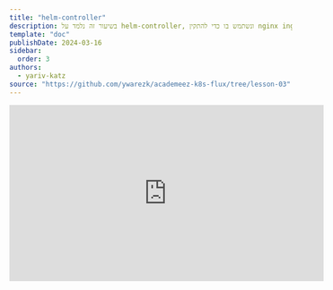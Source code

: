 ```yaml
---
title: "helm-controller"
description: בשיעור זה נלמד על helm-controller, ונשתמש בו כדי להתקין nginx ingress controller על הקלאסטר שלנו
template: "doc"
publishDate: 2024-03-16
sidebar:
  order: 3
authors:
  - yariv-katz
source: "https://github.com/ywarezk/academeez-k8s-flux/tree/lesson-03"
---
```


<div class="not-content flex">
  <iframe
    className="mx-auto"
    width="560"
    height="315"
    src="https://www.youtube.com/embed/aD5_OA3IEaA?si=UGUp2nH7JC0Pb85h"
    title="YouTube video player"
    frameBorder="0"
    allow="accelerometer; autoplay; clipboard-write; encrypted-media; gyroscope; picture-in-picture; web-share"
    allowFullScreen
  />
</div>

ה - `helm-controller` הוא אופרטור של [Flux](https://fluxcd.io/flux/components/helm/), שעובד עם ה - `HelmRelease` custom resource.
הוא משמש לניהול התקנות של helm על הקלאסטר שלנו.

## Helm

נתחיל מלעבור על כמה מושגים בסיסיים שיש לנו צורך להכיר לפני שנתחיל להשתמש ב - `helm-controller`.
[Helm](https://helm.sh/) הוא כלי לניהול חבילות עבור Kubernetes. זהו הדרך הטובה ביותר למצוא, לשתף ולהשתמש בתוכנה שנבנתה עבור Kubernetes.
כאשר אנו משתמשים ב - `Helm` כדי להתקין משאבים על הקלאסטר שלנו, ישנם כמה מושגים שעלינו להכיר...

### Helm Chart

`Helm chart` הוא אוסף של קבצים שמתארים קבוצה קשורה של משאבי Kubernetes. אותו ה - `chart` יכול לשמש להתקנה של משהו פשוט, כמו `pod` של `memcached`, או משהו מורכב יותר, כמו סטאק של אפליקציה מלאה עם שרתי HTTP, מסדי נתונים, caches וכו'.

### Helm Repository

Helm repository הוא שרת HTTP שמכיל את הקובץ `index.yaml` (אין `index.yaml` ב - OCI repositories) וכמה `charts` מארוזים. הקובץ `index.yaml` מכיל רשימה של כל ה - `charts` ב - repository, יחד עם מטא-נתונים על אותם `charts`.
אין צורך בשום דבר מיוחד כדי ליצור `Helm repository`, ניתן להשתמש בכל שרת אינטרנטי כדי לשרת את ה - `charts` שלך (ב - OCI repositories זה דורש קצת יותר, ומומלץ להשתמש בפתרון בענן).
בחירות פופולריות להצגת ה - `charts` שלך יכולות להיות: S3 buckets, Github pages, וכמה ספקי שירות ענן מציעים כיום artifact registries (artifact registries הם בחירה מושלמת ל - OCI repositories).
בנוסף לאפשרויות האלו, ישנם גם repositories מנוהלים על ידי הקהילה כמו [Artifact Hub](https://artifacthub.io/).
בשיעור זה נלמד כיצד לעבוד עם repositories מנוהלים על ידי הקהילה, ונתקין [nginx ingress controller באמצעות helm](https://docs.nginx.com/nginx-ingress-controller/installation/installing-nic/installation-with-helm/)

### OCI

ראשי התיבות של OCI הם Open Container Initiative, והרעיון הוא ליצור תקן עבור Container images ו - runtime.

### OCI Artifact

OCI Artifact הוא תקן ל - artifact, וניתן להשתמש בו לאחסון כל סוג של artifact, לא רק container images, כולל `Helm charts`.

### OCI Repository

OCI Repository הוא מקום שבו ניתן לאחסן OCI Artifacts, כלומר ניתן להשתמש בו לאחסון images, helm charts, וכל artifact אחר שהוא OCI.
נשאף להתקין את ה - helm charts שלנו בתקן החדש, מה repositories של OCI. שימוש ב - OCI repositories יועיל לנו בהמשך כאשר נלמד לנהל גרסאות של helm באמצעות flux image automation controllers.

### Helm Release

ה - `Helm release` הוא התוצאה של התקנת `chart` על הקלאסטר שלנו. כל פעם שאנו מתקינים `chart` על הקלאסטר, נוצר `release` חדש. ניתן להתקין אותו `chart` כמה פעמים על אותו קלאסטר, ובכל פעם נוצר `release` חדש.

## Flux helm workflow

על פי המושגים הבסיסיים של helm, flux צריך לבצע את הפעולות הבאות:
1. להירשם ל - OCI Helm repository.
2. להביא `chart` ספציפי מה - repository, ולבדוק באופן תדיר אם יש עדכונים ל - `chart` הזה.
3. להתקין את ה - `chart` על הקלאסטר.
4. לנהל שינויים - לדוגמא אם נרצה לספק ערכים שונים ל - `chart`.
5. לנהל שדרוגים - נצטרך לעדכן את הגרסא של ה - `chart` כאשר גרסא חדשה יוצאת - זה נושא מורכב ונקדיש לו שיעור מיוחד כיצד אנו ממליצים לעשות זאת.

הורדת artifacts ממקומות מרוחקים היא עבודת ה - `source-controller`, ולכן ה - `source-controller` יטפל ב - **(1)** וב - **(2)**.  
התקנת ה - `chart` על הקלאסטר היא עבודת ה - `helm-controller`, ולכן ה - `helm-controller` יטפל ב - **(3)** וב - **(4)**.
בנוגע ל - **(5)** נשתמש ב - flux image automation controllers לניהול השדרוגים - אבל נדבר על זה בשיעור נפרד.

## הרשמה ל - Helm repository

כדי להוסיף `helm repository` ללא flux, נשתמש בפקודה הבאה:

```bash
helm repo add ingress-nginx https://kubernetes.github.io/ingress-nginx
```

אבל אנחנו לא נשתמש בפקודה זו כאשר אנו משתמשים ב - flux לניהול הקלאסטר שלנו.
למעשה השימוש שלי בפקודת `helm` כיום הוא לקרוא נתונים, להתקין ב - `--dry-run`, וליצור `helm create` כדי לעזור לי ליצור תבנית חדשה, וזהו כל מה שאני עושה עם הפקודה `helm`.
כל פקודה אחרת שיכולה לשנות את מצב הקלאסטר שלי, איננה נעשית עם פקודת `helm`, אלא עם **Flux**
אז במקום הפקודה הזו, אנו מאפשרים ל - `source-controller` לנהל את כל ה - `helm repositories` שלנו.
נשתמש ב - `HelmRepository` custom resource שמורה על כך שה - `source-controller` יירשם ל - `repository`.
נתחיל בהרשמה ל - `nginx-ingress` repository, מאחר וכל הקלאסטרים שלנו יצטרכו להתקין ingress controller, נתקין אותו בתיקיית `infastructure/base` .
בתוך התיקייה ניצור תיקייה נוספת `/infastructure/base/nginx` שבה נציב את כל המשאבים הקשורים ל - nginx ingress controller.
צרו את הקובץ `namespace.yaml` עם התוכן הבא:

```yaml title="/infastructure/base/nginx/namespace.yaml"
apiVersion: v1
kind: Namespace
metadata:
  name:  nginx
```

נציב את כל המשאבים של nginx בתוך ה - `namespace` `nginx`.

כעת ניצור את ה - `HelmRepository` custom resource שירשם ל - `ingress-nginx` repository.
ניצור את הקובץ `infastructure/base/nginx/repository.yaml` עם התוכן הבא:

```yaml title="/infastructure/base/nginx/repository.yaml"
apiVersion: source.toolkit.fluxcd.io/v1beta2
kind: HelmRepository
metadata:
  name: nginx
  namespace: nginx
spec:  
  url: oci://ghcr.io/nginxinc/charts
  type: oci
```

נשים לב לכמה נקודות:
- אנו מוסיפים את ה - `repo` מה - `nginx` הרשמי. זהו ה - `nginx ingress controller` המומלץ שלנו.
- אנו מעדיפים להשתמש תמיד ב - `oci` repositories.

נצטרך גם כמה קבצי `kustomization.yaml` כדי לארגן את המשאבים שלנו.
נוסיף אחד בתיקיית `nginx`: `/infastructure/base/nginx/kustomization.yaml` עם התוכן הבא:

```yaml title="/infastructure/base/nginx/kustomization.yaml"
resources:
  - namespace.yaml
  - repository.yaml
```

נצטרך גם קובץ `kustomization.yaml` בתיקיית `/infastructure/base` שיכלול את התיקייה `nginx`.

```yaml title="/infastructure/base/kustomization.yaml"
resources:
  - ./nginx
```

בנוסף ניצור תיקייה `/infastructure/staging` עם קובץ `kustomization.yaml` שיאפשר לנו לעשות patch לשינויים שאנו רוצים להחיל על קלאסטר מסוים - במקרה זה קלאסטר `staging`.

```yaml title="/infastructure/staging/kustomization.yaml"
resources:
	- ../base
```

כדאי לוודא עם `kustomize` שהפקודה `kustomize build` של התיקייה `/infastructure/staging` תחזיר את המשאבים הרצויים.

```bash
kustomize build infastructure/staging
```

תוצאת הפקודה תהיה:

```yaml
apiVersion: v1
kind: Namespace
metadata:
  name: nginx
---
apiVersion: source.toolkit.fluxcd.io/v1beta2
kind: HelmRepository
metadata:
  name: nginx
  namespace: nginx
spec:  
  url: oci://ghcr.io/nginxinc/charts
  type: oci
```

דבר נוסף שעלינו לעשות הוא להודיע ל - `kustomize-controller` לצפות בתיקיית `infastructure/staging`.
את זאת באמצעות `Kustomization` resource של Flux.
ניצור את הקובץ `clusters/staging/infastructure.yaml` עם התוכן הבא:

```yaml title="clusters/staging/infastructure.yaml"
apiVersion: kustomize.toolkit.fluxcd.io/v1
kind: Kustomization
metadata:
  name: infastructure
  namespace: flux-system
spec:
  interval: 10m0s
  path: ./infastructure/staging
  prune: true
  sourceRef:
    kind: GitRepository
    name: flux-system
```

נדחוף את הקוד ל - git ונראה אם ה - `source-controller` יירשם ל - `ingress-nginx` repository.

```bash
kubectl get helmrepository -n nginx
```

נראה את התוצאה הבאה:

```
NAME    URL                                          AGE     READY   STATUS
nginx   oci://ghcr.io/nginxinc/charts               7m57s   
```

שימו לב שב - `OCI` repositories אין לנו עמודה `READY/STATUS`, מאחר וה - `source-controller` אין דרך לדעת אם ה - `repository` מוכן או לא. ראו [issue](https://github.com/fluxcd/flux2/issues/4469) כי זה עשוי להשתנות בעתיד.

## HelmChart

עכשיו שהצלחנו לבצע הרשמה של ה - `source-controller` ל - `ingress-nginx` repository, עלינו להודיע ל - `source-controller` להביא `chart` ספציפי מה - `repository`.
נעשה זאת עם ה - `HelmChart` custom resource.
בתיקיית `/infastructure/base/nginx` ניצור את הקובץ `chart.yaml` עם התוכן הבא:

```yaml title="/infastructure/base/nginx/chart.yaml"
apiVersion: source.toolkit.fluxcd.io/v1beta2
kind: HelmChart
metadata:
  name: nginx
  namespace: nginx
spec:  
  interval: 1h
  chart: nginx-ingress
  sourceRef:
    kind: HelmRepository
    name: nginx    
  version: 1.2.x
```

נשים לב לכמה נקודות ב - `HelmChart` custom resource:
- `chart` הוא שם ה - `chart` שאנו רוצים להתקין מה - `repository` שצוין ב - `sourceRef`.
- `version` מציין את הגרסא של ה - `chart` שנרצה להביא, בדוגמא זו אנו משתמשים ב - `1.2.x` שמציין את הגרסא האחרונה בסדרה `1.2`.

שדה `version` הוא אופציונלי, אם לא תציינו אותו, ה - `source-controller` יביא את הגרסא האחרונה של ה - `chart`.
אנו ממליצים בחום לציין את הגרסא, אנו לא רוצים להיות מופתעים משינוי גרסא ב - `chart`, ואנו צריכים לעקוב אחרי עדכוני גרסאות בדרך דקלרטיבית עם gitops.

בקורס זה נלמד כיצד לנהל עדכוני `helm` בדרך מקצועית ובצורה הטובה ביותר:
- נשתמש ב - `notification-controller` כדי להודיע לנו כאשר גרסא חדשה של ה - `chart` זמינה.
- נשתמש ב - `flux automation controllers` כדי לעדכן את ה - `staging cluster` באופן אוטומטי.
- נשתמש ב - `flux automation controllers` כדי להניע `pr` לעדכון ה - `production cluster`.

נלמד את כל אלו במהלך הקורס, אבל לא בשיעור זה. זה ידרוש מאיתנו ליצור `kustomization patch` לגרסא ב - `staging` וב - `production`, אבל נתמודד עם זה כאשר נלמד כיצד לנהל גרסאות של `helm` בדרך מקצועית.

ראשית נוסיף את ה - `chart` ל - `infastructure/base/nginx/kustomization.yaml`:

```yaml title="/infastructure/base/nginx/kustomization.yaml"
resources:
  - namespace.yaml
  - repository.yaml
  - chart.yaml
```

נדחוף את הקוד ל - git ונראה אם ה - `source-controller` יתפוס את ה - `chart` של `nginx-ingress`.
אם הכל הלך כמו שצריך, נוכל להריץ את הפקודה:

```bash
kubectl get helmchart -n nginx
```

ונוכל לראות את התוצאה הבאה:

```
NAME    CHART           VERSION   SOURCE KIND      SOURCE NAME   AGE   READY   STATUS
nginx   nginx-ingress   1.2.x     HelmRepository   nginx         20m   True    pulled 'nginx-ingress' ...
```

## HelmRelease

ה - `chart` שלנו עדיין לא הותקן, אנו רק רשומים ל - `repository` והבאנו את ה - `chart`.
עכשיו הגיע הזמן להתקין את ה - `chart` על הקלאסטר שלנו, וזה משימה ל - `helm-controller`.
ה - `helm-controller` יצפה ל - `HelmRelease` custom resources ויתקין את ה - `chart` שצוין ב - `HelmRelease`.
ה - `HelmRelease` יציין איזה `chart` להשתמש, ואילו ערכים להעביר ל - `chart`.
בתיקייה `/infastructure/base/nginx` ניצור את הקובץ `release.yaml` עם התוכן הבא:

```yaml title="/infastructure/base/nginx/release.yaml"
apiVersion: helm.toolkit.fluxcd.io/v2beta2
kind: HelmRelease
metadata:
  name: nginx
  namespace: nginx
spec:  
  chart:
    spec:
      chart: nginx-ingress
      version: 1.2.x
      sourceRef:
        kind: HelmRepository
        name: nginx
      interval: 1h
  interval: 1h  
  releaseName: nginx
```

בתוך ה - `HelmRelease` יש שדה `spec.chart` שהוא קיצור דרך ליצירת `HelmChart` resource.
אני מוצא את זה קצת יותר נוח ליצור את ה - `HelmChart` עם הקיצור הזה היות וזה מאפשר לי לראות את הגרסא של ה - `release` באותו קובץ.
כלומר אנחנו יכולים למחוק את הקובץ `infastructure/base/nginx/chart.yaml`.
ולערוך את הקובץ `infastructure/base/nginx/kustomization.yaml` שיכלול את הקובץ `release.yaml`:

```yaml title="/infastructure/base/nginx/kustomization.yaml"
resources:
  - namespace.yaml
  - repository.yaml
  - release.yaml
```

נשים לב שבתוך ה - `HelmRelease` ישנם 2 שדות `interval`:
- הראשון בסעיף `spec.chart` - זה המרווח שבו ה - `source-controller` יבדוק אם יש גרסא חדשה של ה - `chart` ב - `repository` את הבדיקה הוא יבצע תוך התחשבות ב `spec.chart.spec.version`.
- השני בסעיף `spec` - זה המרווח שבו ה - `helm-controller` יבדוק סטייה בהתקנת ה - `chart` על הקלאסטר.

נדחוף את הקוד ל - git ונראה אם ה - `helm-controller` יתקין את ה - `nginx-ingress` על הקלאסטר שלנו.
בטרמינל נריץ:

```bash
kubectl get helmrelease -n nginx
```

ניתן לראות את התוצאה הבאה:

```
NAME    AGE     READY   STATUS
nginx   3m51s   True    Helm install...
```

אם נרצה לבדוק מה הותקן על הקלאסטר, נוכל להריץ:

```bash
kubectl get all -n nginx
```

נראה תוצאה דומה לזו:

![release installation](https://github.com/ywarezk/academeez/blob/main/content/en/course/kubernetes/flux/helm-controller/installed.png?raw=true) 

נשים לב לכמה נקודות:

- ingress controller ו pod ו deployment רצים
- ישנו גם service עם type `LoadBalancer` שנוצר, זהו ה - service שיחבר את ה - ingress controller לאינטרנט.

## לסיכום

כאשר אנחנו משתמשים ב Flux לא נשתמש יותר בפקודות `helm` שמשנות את מצב הקלאסטר שלנו.
הכל צריך להיות דקלרטיבי עם קבצי yaml שמסבירים ל - `helm-controller` איך לנהל את ה - `helm releases` שלנו.
על מנת שה - `helm-controller` יתקין `release`, נצטרך שהוא יעבוד ביחד עם ה - `source-controller` שיביא את ה - `chart` מה - `repository`.

קוד המקור המלא של שיעור זה ניתן למצוא [כאן](https://github.com/ywarezk/academeez-k8s-flux/tree/lesson-03)

